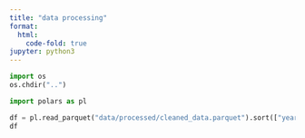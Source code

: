 ```yaml
---
title: "data processing"
format:
  html:
    code-fold: true
jupyter: python3
---
```


```python
import os
os.chdir("..")
```

```python
import polars as pl
```

```python
df = pl.read_parquet("data/processed/cleaned_data.parquet").sort(["year", "qtr"]) 
df
```